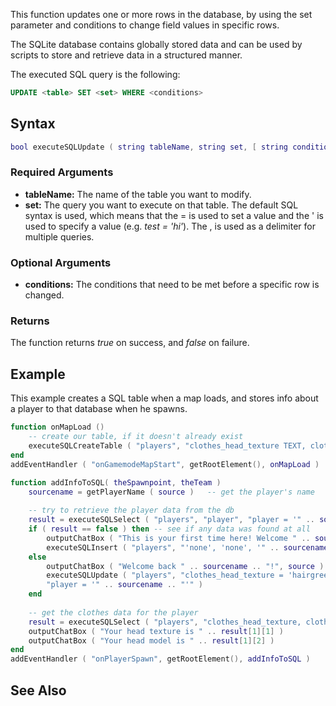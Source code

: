 
{{Server function}}
{{Deprecated|executeSQLQuery|See the examples at executeSQLQuery for equivalent UPDATE usage.}}

This function updates one or more rows in the database, by using the set parameter and conditions to change field values in specific rows.

The SQLite database contains globally stored data and can be used by scripts to store and retrieve data in a structured manner.

The executed SQL query is the following:

<syntaxhighlight lang="sql">UPDATE <table> SET <set> WHERE <conditions></syntaxhighlight>

==Syntax== 
<syntaxhighlight lang="lua">
bool executeSQLUpdate ( string tableName, string set, [ string conditions ] )
</syntaxhighlight> 

===Required Arguments=== 
*'''tableName:''' The name of the table you want to modify.
*'''set:''' The query you want to execute on that table. The default SQL syntax is used, which means that the = is used to set a value and the ' is used to specify a value (e.g. ''test = 'hi' ''). The , is used as a delimiter for multiple queries.

===Optional Arguments===
*'''conditions:''' The conditions that need to be met before a specific row is changed.

===Returns===
The function returns ''true'' on success, and ''false'' on failure.


==Example==
This example creates a SQL table when a map loads, and stores info about a player to that database when he spawns.
<syntaxhighlight lang="lua">
function onMapLoad ()
	-- create our table, if it doesn't already exist
	executeSQLCreateTable ( "players", "clothes_head_texture TEXT, clothes_head_model TEXT, player TEXT" )
end
addEventHandler ( "onGamemodeMapStart", getRootElement(), onMapLoad )

function addInfoToSQL( theSpawnpoint, theTeam )	
	sourcename = getPlayerName ( source )	-- get the player's name
	
	-- try to retrieve the player data from the db
	result = executeSQLSelect ( "players", "player", "player = '" .. sourcename .. "'" )
	if ( result == false ) then	-- see if any data was found at all
		outputChatBox ( "This is your first time here! Welcome " .. sourcename .. "!", source )
		executeSQLInsert ( "players", "'none', 'none', '" .. sourcename .. "'" )
	else
		outputChatBox ( "Welcome back " .. sourcename .. "!", source )
		executeSQLUpdate ( "players", "clothes_head_texture = 'hairgreen', clothes_head_model = 'somehead'",
		"player = '" .. sourcename .. "'" )
	end	
	
	-- get the clothes data for the player
	result = executeSQLSelect ( "players", "clothes_head_texture, clothes_head_model", "player = '" .. sourcename .. "'" )
	outputChatBox ( "Your head texture is " .. result[1][1] )
	outputChatBox ( "Your head model is " .. result[1][2] )	
end
addEventHandler ( "onPlayerSpawn", getRootElement(), addInfoToSQL )
</syntaxhighlight>

==See Also==
{{Registry_functions}}